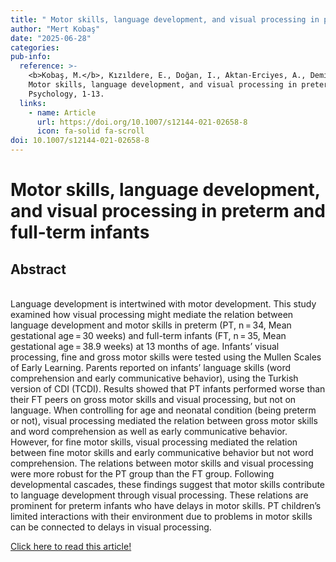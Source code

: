 ```yaml
---
title: " Motor skills, language development, and visual processing in preterm and full-term infants "
author: "Mert Kobaş"
date: "2025-06-28"
categories: 
pub-info:
  reference: >-
    <b>Kobaş, M.</b>, Kızıldere, E., Doğan, I., Aktan-Erciyes, A., Demir-Lira, Ö., Akman, İ., & Göksun, T. (2023).
    Motor skills, language development, and visual processing in preterm and full-term infants. Current
    Psychology, 1-13.
  links:
    - name: Article
      url: https://doi.org/10.1007/s12144-021-02658-8
      icon: fa-solid fa-scroll
doi: 10.1007/s12144-021-02658-8
---
```


# Motor skills, language development, and visual processing in preterm and full-term infants

## Abstract

\
Language development is intertwined with motor development. This study examined how visual processing might mediate the relation between language development and motor skills in preterm (PT, n = 34, Mean gestational age = 30 weeks) and full-term infants (FT, n = 35, Mean gestational age = 38.9 weeks) at 13 months of age. Infants’ visual processing, fine and gross motor skills were tested using the Mullen Scales of Early Learning. Parents reported on infants’ language skills (word comprehension and early communicative behavior), using the Turkish version of CDI (TCDI). Results showed that PT infants performed worse than their FT peers on gross motor skills and visual processing, but not on language. When controlling for age and neonatal condition (being preterm or not), visual processing mediated the relation between gross motor skills and word comprehension as well as early communicative behavior. However, for fine motor skills, visual processing mediated the relation between fine motor skills and early communicative behavior but not word comprehension. The relations between motor skills and visual processing were more robust for the PT group than the FT group. Following developmental cascades, these findings suggest that motor skills contribute to language development through visual processing. These relations are prominent for preterm infants who have delays in motor skills. PT children’s limited interactions with their environment due to problems in motor skills can be connected to delays in visual processing.

[Click here to read this article!](https://link.springer.com/article/10.1007/s12144-021-02658-8)
